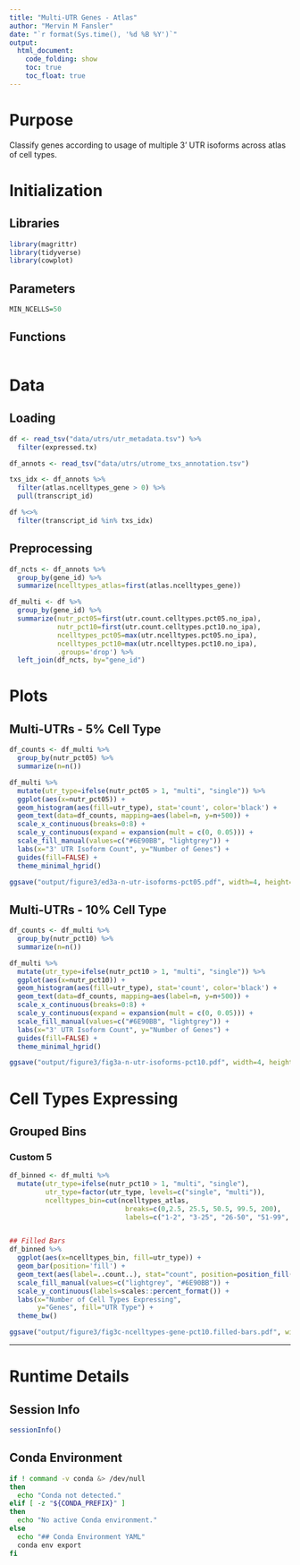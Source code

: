 ```yaml
---
title: "Multi-UTR Genes - Atlas"
author: "Mervin M Fansler"
date: "`r format(Sys.time(), '%d %B %Y')`"
output: 
  html_document: 
    code_folding: show
    toc: true
    toc_float: true
---
```


# Purpose

Classify genes according to usage of multiple 3' UTR isoforms across
atlas of cell types.

# Initialization

## Libraries
```r
library(magrittr)
library(tidyverse)
library(cowplot)
```

## Parameters
```r
MIN_NCELLS=50
```

## Functions

```r

```

# Data
## Loading
```r
df <- read_tsv("data/utrs/utr_metadata.tsv") %>%
  filter(expressed.tx)

df_annots <- read_tsv("data/utrs/utrome_txs_annotation.tsv")

txs_idx <- df_annots %>%
  filter(atlas.ncelltypes_gene > 0) %>%
  pull(transcript_id)

df %<>%
  filter(transcript_id %in% txs_idx)
```

## Preprocessing
```r
df_ncts <- df_annots %>%
  group_by(gene_id) %>%
  summarize(ncelltypes_atlas=first(atlas.ncelltypes_gene))

df_multi <- df %>%
  group_by(gene_id) %>%
  summarize(nutr_pct05=first(utr.count.celltypes.pct05.no_ipa),
            nutr_pct10=first(utr.count.celltypes.pct10.no_ipa),
            ncelltypes_pct05=max(utr.ncelltypes.pct05.no_ipa),
            ncelltypes_pct10=max(utr.ncelltypes.pct10.no_ipa),
            .groups='drop') %>%
  left_join(df_ncts, by="gene_id")
```

# Plots

## Multi-UTRs - 5% Cell Type

```r
df_counts <- df_multi %>%
  group_by(nutr_pct05) %>%
  summarize(n=n())

df_multi %>%
  mutate(utr_type=ifelse(nutr_pct05 > 1, "multi", "single")) %>%
  ggplot(aes(x=nutr_pct05)) +
  geom_histogram(aes(fill=utr_type), stat='count', color='black') +
  geom_text(data=df_counts, mapping=aes(label=n, y=n+500)) +
  scale_x_continuous(breaks=0:8) +
  scale_y_continuous(expand = expansion(mult = c(0, 0.05))) +
  scale_fill_manual(values=c("#6E90BB", "lightgrey")) +
  labs(x="3' UTR Isoform Count", y="Number of Genes") +
  guides(fill=FALSE) +
  theme_minimal_hgrid()

ggsave("output/figure3/ed3a-n-utr-isoforms-pct05.pdf", width=4, height=4, dpi=300)
```

## Multi-UTRs - 10% Cell Type

```r
df_counts <- df_multi %>%
  group_by(nutr_pct10) %>%
  summarize(n=n())

df_multi %>%
  mutate(utr_type=ifelse(nutr_pct10 > 1, "multi", "single")) %>%
  ggplot(aes(x=nutr_pct10)) +
  geom_histogram(aes(fill=utr_type), stat='count', color='black') +
  geom_text(data=df_counts, mapping=aes(label=n, y=n+500)) +
  scale_x_continuous(breaks=0:8) +
  scale_y_continuous(expand = expansion(mult = c(0, 0.05))) +
  scale_fill_manual(values=c("#6E90BB", "lightgrey")) +
  labs(x="3' UTR Isoform Count", y="Number of Genes") +
  guides(fill=FALSE) +
  theme_minimal_hgrid()

ggsave("output/figure3/fig3a-n-utr-isoforms-pct10.pdf", width=4, height=4, dpi=300)
```


# Cell Types Expressing
## Grouped Bins
### Custom 5
```r
df_binned <- df_multi %>%
  mutate(utr_type=ifelse(nutr_pct10 > 1, "multi", "single"),
         utr_type=factor(utr_type, levels=c("single", "multi")),
         ncelltypes_bin=cut(ncelltypes_atlas, 
                             breaks=c(0,2.5, 25.5, 50.5, 99.5, 200),
                             labels=c("1-2", "3-25", "26-50", "51-99", "100+")))


## Filled Bars
df_binned %>%
  ggplot(aes(x=ncelltypes_bin, fill=utr_type)) +
  geom_bar(position='fill') +
  geom_text(aes(label=..count..), stat="count", position=position_fill(vjust=0.5)) +
  scale_fill_manual(values=c("lightgrey", "#6E90BB")) +
  scale_y_continuous(labels=scales::percent_format()) +
  labs(x="Number of Cell Types Expressing",
       y="Genes", fill="UTR Type") +
  theme_bw()

ggsave("output/figure3/fig3c-ncelltypes-gene-pct10.filled-bars.pdf", width=4, height=4, dpi=300)
```


---

# Runtime Details
## Session Info
```r
sessionInfo()
```

## Conda Environment
```bash
if ! command -v conda &> /dev/null
then
  echo "Conda not detected."
elif [ -z "${CONDA_PREFIX}" ]
then
  echo "No active Conda environment."
else
  echo "## Conda Environment YAML"
  conda env export
fi
```
